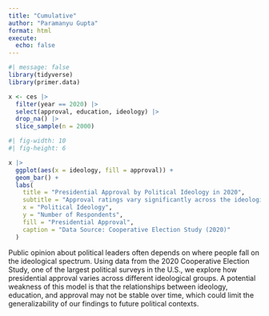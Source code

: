 ```yaml
---
title: "Cumulative"
author: "Paramanyu Gupta"
format: html
execute: 
  echo: false
---
```


```r
#| message: false
library(tidyverse)
library(primer.data)
```


```r
x <- ces |> 
  filter(year == 2020) |> 
  select(approval, education, ideology) |> 
  drop_na() |> 
  slice_sample(n = 2000)
```

```r
#| fig-width: 10
#| fig-height: 6

x |> 
  ggplot(aes(x = ideology, fill = approval)) +
  geom_bar() +
  labs(
    title = "Presidential Approval by Political Ideology in 2020",
    subtitle = "Approval ratings vary significantly across the ideological spectrum.",
    x = "Political Ideology",
    y = "Number of Respondents",
    fill = "Presidential Approval",
    caption = "Data Source: Cooperative Election Study (2020)"
  )
```

Public opinion about political leaders often depends on where people fall on the ideological spectrum. Using data from the 2020 Cooperative Election Study, one of the largest political surveys in the U.S., we explore how presidential approval varies across different ideological groups. A potential weakness of this model is that the relationships between ideology, education, and approval may not be stable over time, which could limit the generalizability of our findings to future political contexts.
